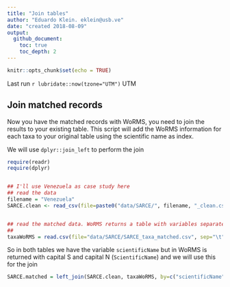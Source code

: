 ```yaml
---
title: "Join tables"
author: "Eduardo Klein. eklein@usb.ve"
date: "created 2018-08-09"
output:
  github_document:
    toc: true
    toc_depth: 2
---
```


```r
knitr::opts_chunk$set(echo = TRUE)
```

Last run `r lubridate::now(tzone="UTM")` UTM

## Join matched records 

Now you have the matched records with WoRMS, you need to join the results to your existing table. This script will add the WoRMS information for each taxa to your original table using the scientific name as index.

We will use `dplyr::join_left` to perform the join

```r
require(readr)
require(dplyr)


## I'll use Venezuela as case study here
## read the data
filename = "Venezuela"
SARCE.clean <- read_csv(file=paste0("data/SARCE/", filename, "_clean.csv"))


## read the matched data. WoRMS returns a table with variables separated by tabs
## 
taxaWoRMS = read.csv(file="data/SARCE/SARCE_taxa_matched.csv", sep="\t")

```

So in both tables we have the variable `scientificName` but in WoRMS is returned with capital S and capital N (`ScientificName`) and we will use this for the join

```r

SARCE.matched = left_join(SARCE.clean, taxaWoRMS, by=c("scientificName" = "ScientificName"))
```

